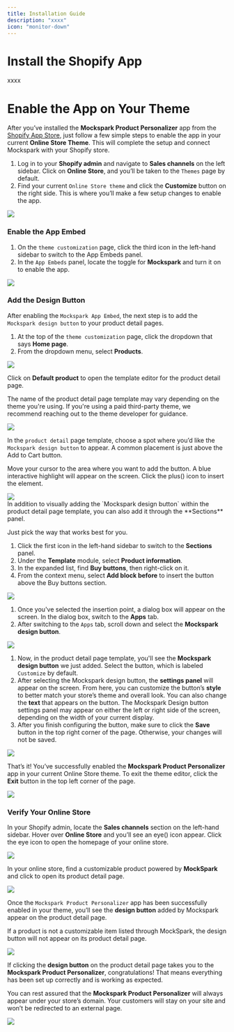 ```yaml
---
title: Installation Guide
description: "xxxx"
icon: "monitor-down"
---
```


# Install the Shopify App
xxxx

# Enable the App on Your Theme

After you’ve installed the **Mockspark Product Personalizer** app from the [Shopify App Store](https://apps.shopify.com/mockspark), just follow a few simple steps to enable the app in your current **Online Store Theme**. This will complete the setup and connect Mockspark with your Shopify store.

1. Log in to your **Shopify admin** and navigate to **Sales channels** on the left sidebar. Click on **Online Store**, and you’ll be taken to the `Themes` page by default.
2. Find your current `Online Store theme` and click the **Customize** button on the right side. This is where you’ll make a few setup changes to enable the app.
<Frame>
  <img src="/images/connections/shopify/PixPin_2025-06-30_15-48-05.png" />
</Frame>

### Enable the App Embed

1. On the `theme customization` page, click the third icon in the left-hand sidebar to switch to the App Embeds panel.
2. In the `App Embeds` panel, locate the toggle for **Mockspark** and turn it on to enable the app.
<Frame>
  <img src="/images/connections/shopify/PixPin_2025-06-30_15-50-48.png" />
</Frame>

### Add the Design Button

After enabling the `Mockspark App Embed`, the next step is to add the `Mockspark design button` to your product detail pages.

1. At the top of the `theme customization` page, click the dropdown that says **Home page**.
2. From the dropdown menu, select **Products**.
<Frame>
  <img src="/images/connections/shopify/PixPin_2025-06-30_15-51-48.png" />
</Frame>

Click on **Default product** to open the template editor for the product detail page.

<Warning>The name of the product detail page template may vary depending on the theme you're using. If you're using a paid third-party theme, we recommend reaching out to the theme developer for guidance.</Warning>

<Frame>
  <img src="/images/connections/shopify/PixPin_2025-06-30_15-52-31.png" />
</Frame>

In the `product detail` page template, choose a spot where you’d like the `Mockspark design button` to appear. A common placement is just above the Add to Cart button.

Move your cursor to the area where you want to add the button. A blue interactive highlight will appear on the screen. Click the plus(<Icon icon="plus" iconType="solid" />) icon to insert the element.
<Frame>
  <img src="/images/connections/shopify/PixPin_2025-06-30_15-55-12.png" />
</Frame>

<br/>

<Accordion title="Another Way to Add the Design Button">
  In addition to visually adding the `Mockspark design button` within the product detail page template, you can also add it through the **Sections** panel.

  <Warning>Just pick the way that works best for you.</Warning>

  1. Click the first icon in the left-hand sidebar to switch to the **Sections** panel.
  2. Under the **Template** module, select **Product information**.
  3. In the expanded list, find **Buy buttons**, then right-click on it.
  4. From the context menu, select **Add block before** to insert the button above the Buy buttons section.
  <Frame>
    <img src="/images/connections/shopify/PixPin_2025-06-30_15-56-50.png" />
  </Frame>
</Accordion>

1. Once you've selected the insertion point, a dialog box will appear on the screen. In the dialog box, switch to the **Apps** tab.
2. After switching to the `Apps` tab, scroll down and select the **Mockspark design button**.
<Frame>
  <img src="/images/connections/shopify/PixPin_2025-06-30_16-08-19.png" />
</Frame>

1. Now, in the product detail page template, you'll see the **Mockspark design button** we just added. Select the button, which is labeled `Customize` by default.
2. After selecting the Mockspark design button, the **settings panel** will appear on the screen. From here, you can customize the button’s **style** to better match your store’s theme and overall look. You can also change the **text** that appears on the button.
    <Tip>The Mockspark Design button settings panel may appear on either the left or right side of the screen, depending on the width of your current display.</Tip>
3. After you finish configuring the button, make sure to click the **Save** button in the top right corner of the page. Otherwise, your changes will not be saved.
<Frame>
  <img src="/images/connections/shopify/PixPin_2025-06-30_16-10-05.png" />
</Frame>

That’s it! You’ve successfully enabled the **Mockspark Product Personalizer** app in your current Online Store theme. To exit the theme editor, click the **Exit** button in the top left corner of the page.
<Frame>
  <img src="/images/connections/shopify/PixPin_2025-06-30_16-11-23.png" />
</Frame>

### Verify Your Online Store
In your Shopify admin, locate the **Sales channels** section on the left-hand sidebar. Hover over **Online Store** and you’ll see an eye(<Icon icon="eye" iconType="solid" />) icon appear. Click the eye icon to open the homepage of your online store.
<Frame>
  <img src="/images/connections/shopify/PixPin_2025-06-30_16-12-27.png" />
</Frame>

In your online store, find a customizable product powered by **MockSpark** and click to open its product detail page.
<Frame>
  <img src="/images/connections/shopify/PixPin_2025-06-30_16-13-36.png" />
</Frame>

Once the `Mockspark Product Personalizer` app has been successfully enabled in your theme, you’ll see the **design button** added by Mockspark appear on the product detail page.

<Warning>If a product is not a customizable item listed through MockSpark, the design button will not appear on its product detail page.</Warning>

<Frame>
  <img src="/images/connections/shopify/PixPin_2025-06-30_16-14-23.png" />
</Frame>

If clicking the **design button** on the product detail page takes you to the **Mockspark Product Personalizer**, congratulations! That means everything has been set up correctly and is working as expected.

<Warning>You can rest assured that the **Mockspark Product Personalizer** will always appear under your store’s domain. Your customers will stay on your site and won’t be redirected to an external page.</Warning>

<Frame>
  <img src="/images/connections/shopify/PixPin_2025-06-30_16-14-44.png" />
</Frame>
